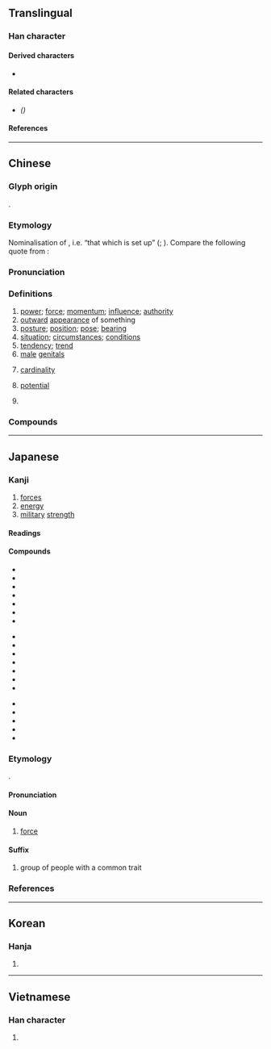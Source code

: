 {{also|势}}
{{character info}}
==Translingual==

===Han character===
{{Han char|rn=19|rad=力|as=11|sn=13|four=45427|canj=GIKS|ids=⿱埶力}}

====Derived characters====
* {{l|mul|[[𫸾]], [[𫉥]]}}

====Related characters====
* {{l|mul|[[势]]}} ''({{w|Simplified Chinese}})''

====References====
{{Han ref|kx=0149.040|dkj=02422|dj=0336.110|hdz=10377.030|uh=52E2}}

----

==Chinese==
{{zh-forms|s=势|alt=埶}}

===Glyph origin===
{{Han etym}}
{{Han compound|埶|力|c1=p|c2=s|t2=power|ls=psc}}.

===Etymology===
Nominalisation of {{och-l|設|tr=*ŋ̊et|to set up}}, i.e. “that which is set up” ({{zh-ref|Schuessler, 2007}}; {{zh-ref|Baxter and Sagart, 2014}}). Compare the following quote from ''{{w|Han Feizi}}'':

: {{zh-x|吾 所 為{wéi} 言 '''勢''' 者，言 人 之 所 '''設''' 也。|The '''setup''' (''*ŋ̊et-s'') of which I am speaking refers to what is '''set up''' (''*ŋ̊et'') by men.|ref=Hanfeizi|collapsed=y}}

===Pronunciation===
{{zh-pron
|m=shì
|c=sai3
|c-t=sai1
|h=pfs=sṳ;gd=si4
|md=sié
|mn=qz,tw,xm:sè/sì
|mn_note=sè - literary; sì - vernacular
|mn-t=si3
|w=2sr
|mc=y
|oc=y
|cat=n
}}

===Definitions===
{{zh-hanzi}}

# [[power]]; [[force]]; [[momentum]]; [[influence]]; [[authority]]
# [[outward]] [[appearance]] of something
# [[posture]]; [[position]]; [[pose]]; [[bearing]]
# [[situation]]; [[circumstances]]; [[conditions]]
# [[tendency]]; [[trend]]
# [[male]] [[genital]]s
#: {{zh-x|去勢|to castrate}}
# {{lb|zh|set theory|of a set}} [[cardinality]]
# {{lb|zh|physics|mathematics}} [[potential]]
# {{lb|zh|Min Dong|Min Nan}} {{n-g|Suffix for locality noun.}}

===Compounds===
{{zh-der|乘勢|勢族|倚勢|凌厲攻勢|勢成水火|勢家|勢所必然|字勢|位尊勢重|仗勢|勢豪|大勢已去|動勢|九勢|勢要|勢況|人多勢眾|力屈勢窮|其勢洶洶|勢能|地勢|兩勢|助勢|因勢利導|名勢|作勢|優勢種|審時度勢|勢利|勢焰|來勢|勢利眼|倚財仗勢|情勢|事勢|審時定勢|惡勢力|態勢|國勢|勢必|勢窮力孤|勢合形離|借勢|情見勢屈|人孤勢單|冒冒勢勢|勢利鬼|勢如奔馬|守勢|勢傾朝野|慕勢|力均勢敵|情見勢竭|審曲面勢|恃勢凌人|怕勢勢|勢如劈竹|倚勢挾權|愛勢貪財|強勢|依官仗勢|力蹙勢窮|勢如破竹|得勢|大張聲勢|勢均力敵|形格勢禁|強勢貨幣|兵勢|勢不可當|勢同水火|慌張勢煞|勢劍|常山蛇勢|勢派|力分勢弱|弱勢|低姿勢|來勢洶洶|兩勢下|局勢|勢不兩立|大勢已定|勢不得已|傷勢|勢若摧枯|倚官仗勢|做腔作勢|定勢|割勢|失勢|山勢|仗勢欺人|就勢|勢交|不是頭勢|媒體造勢|威勢|勢利之交|勢不並立|彈性勢能|力敵勢均|失張冒勢|天下大勢|勢在必行|大勢|仗勢凌人|均勢|優勢|大勢所趨|倚官託勢|劣勢|形勢|勢力並行|姿勢|勢任|勢窮力竭|吐勢|勢窮力極|去勢|勢頭|勢煞|勢成騎虎|勢如騎虎|勢如摧山|勢單力薄|勢沙|勢力|做張做勢|勢不兩存|勢如山倒|時勢所迫|氣勢如虹|氣勢磅礴|扭轉頹勢|挾貴倚勢|比勢|攻勢作戰|村村勢勢|把勢|權豪勢要|掎角之勢|手勢|挾勢弄權|神龍失勢|拿腔作勢|時勢|有錢有勢|比手勢|打手勢|歹勢|破竹之勢|斗杓轉勢|犄角之勢|眾寡勢殊|眉勢|無勢可乘|氣勢熏灼|架勢|狗仗官勢|病已成勢|病勢|火勢|權勢|現勢|村沙樣勢|擺開陣勢|捉班做勢|時異勢殊|打把勢|拿板弄勢|狗仗人勢|潛勢|漲勢|氣勢|拿班作勢|攝威擅勢|挾勢|水勢|氣勢雄偉|氣勢洶洶|挾權倚勢|有財有勢|樣勢|歡勢|擺姿勢|攻勢|趕勢利|逞勢|趁風勢|貪財慕勢|虛張聲勢|趨財慕勢|順勢|逆勢|計窮勢蹙|虎勢|騁兇騁勢|財多勢重|造勢|趁勢落篷|筆勢|走勢圖|虔婆勢|趁勢|鼎足之勢|雜種優勢|趨炎附勢|頹勢|體勢|騎虎之勢|飛馳之勢|風風勢勢|逐勢|銷勢|頭勢|音勢|雨勢|裝腔作勢|老把勢|聲勢|隨時度勢|陣勢|長期趨勢|趨時捧勢|都把勢|笑臉攻勢|輕狂百勢|蓄勢待發|趨勢|風勢|走勢|趨炎奉勢|趨權附勢|語勢|貴勢炎炎|財勢|聲勢浩大|聲勢赫赫|軍勢|慣勢:koan-se|東勢|好勢:hó-sè|復勢|南勢|八勢|凡勢:hoān-sè;Min Nan|範勢:pān-sè;Min Nan|涼勢:liâng-sè;Min Nan|跛手太監——無拳無勢}}

----

==Japanese==

===Kanji===
{{ja-kanji|grade=5|rs=力11}}

# [[forces]]
# [[energy]]
# [[military]] [[strength]]

====Readings====
{{ja-readings
|goon=せ
|kanon=せい
|kanyoon=ぜい
|kun=いきお-い<いきほ-ひ, はず-み<はづ-み
|nanori=きおい, ちから, ひろむ
}}

====Compounds====
{{top3}}
* {{ja-r|趨%勢|すう%せい}}
* {{ja-r|衰%勢|すい%せい}}
* {{ja-r|姿%勢|し%せい}}
* {{ja-r|形%勢|けい%せい}}
* {{ja-r|村%勢|そん%せい}}
* {{ja-r|町%勢|ちょう%せい}}
* {{ja-r|区%勢|く%せい}}
{{mid3}}
* {{ja-r|市%勢|し%せい}}
* {{ja-r|水%勢|すい%せい}}
* {{ja-r|手%勢|て%ぜい}}
* {{ja-r|中%勢|ちゅう%せい}}
* {{ja-r|病%勢|びょう%せい}}
* {{ja-r|落%勢|らく%せい}}
* {{ja-r|騰%勢|とう%せい}}
{{mid3}}
* {{ja-r|勢%力%伯%仲|せい%りょく%はく%ちゅう}}
* {{ja-r|党%勢|とう%せい}}
* {{ja-r|猖%獗|しょう%けつ}}
* {{ja-r|破%竹の勢い|は%ちく の いきおい}}
* {{ja-r|海%外%勢|かい%がい%ぜい}}
{{bottom}}

===Etymology===
{{ja-kanjitab|せい|yomi=o}}
{{der+|ja|ltc|-}} {{ltc-l|勢}}.

====Pronunciation====
{{ja-pron|せい|acc=1|acc_ref=DJR}}

====Noun====
{{ja-noun|せい|hhira=せい}}

# [[force]]

====Suffix====
{{ja-pos|suffix|せい|hhira=せい}}

# group of people with a common trait
#: {{ja-usex|海外勢|かいがい-せい|overseas fanbase}}
#: {{ja-usex|CD勢|シーディー-せい|the type of person who prefers to purchase CDs}}

===References===
<references/>

----

==Korean==

===Hanja===
{{ko-hanja|형세|세}}

# {{hanja form of|세|[[force]]}}

----

==Vietnamese==

===Han character===
{{vi-readings|reading=[[thế]], [[thể]]|rs=力11}}

# {{rfdef|vi|sort=力11}}